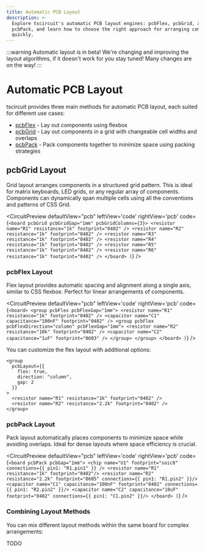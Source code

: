 ```yaml
---
title: Automatic PCB Layout
description: >-
  Explore tscircuit's automatic PCB layout engines: pcbFlex, pcbGrid, and
  pcbPack, and learn how to choose the right approach for arranging components
  quickly.
---
```


:::warning
Automatic layout is in beta! We're changing and improving the layout algorithms,
if it doesn't work for you stay tuned! Many changes are on the way!
:::


# Automatic PCB Layout

tscircuit provides three main methods for automatic PCB layout, each suited for different use cases:

- [pcbFlex](#pcbflex-layout) - Lay out components using flexbox
- [pcbGrid](#pcbgrid-layout) - Lay out components in a grid with changeable cell widths and overlaps
- [pcbPack](#pcbpack-layout) - Pack components together to minimize space using packing strategies

## pcbGrid Layout

Grid layout arranges components in a structured grid pattern. This is ideal for matrix keyboards, LED grids, or any regular array of components. Components can dynamically span multiple cells using all the conventions
and patterns of CSS Grid.

<CircuitPreview
  defaultView="pcb"
  leftView='code'
  rightView='pcb'
  code={`
  <board pcbGrid pcbGridGap="1mm" pcbGridColumns={3}>
    <resistor name="R1" resistance="1k" footprint="0402" />
    <resistor name="R2" resistance="1k" footprint="0402" />
    <resistor name="R3" resistance="1k" footprint="0402" />
    <resistor name="R4" resistance="1k" footprint="0402" />
    <resistor name="R5" resistance="1k" footprint="0402" />
    <resistor name="R6" resistance="1k" footprint="0402" />
  </board>
)
`}
/>

### pcbFlex Layout

Flex layout provides automatic spacing and alignment along a single axis, similar to CSS flexbox. Perfect for linear arrangements of components.

<CircuitPreview
  defaultView="pcb"
  leftView='code'
  rightView='pcb'
  code={`
  <board>
    <group pcbFlex pcbFlexGap="1mm">
      <resistor name="R1" resistance="1k" footprint="0402" />
      <capacitor name="C1" capacitance="100nF" footprint="0402" />
      <group pcbFlex pcbFlexDirection="column" pcbFlexGap="1mm">
        <resistor name="R2" resistance="10k" footprint="0402" />
        <capacitor name="C2" capacitance="1uF" footprint="0603" />
      </group>
    </group>
  </board>
)
`}
/>

You can customize the flex layout with additional options:

```tsx
<group 
  pcbLayout={{ 
    flex: true,
    direction: "column",
    gap: 2
  }}
>
  <resistor name="R1" resistance="1k" footprint="0402" />
  <resistor name="R2" resistance="2.2k" footprint="0402" />
</group>
```

### pcbPack Layout

Pack layout automatically places components to minimize space while avoiding overlaps. Ideal for dense layouts where space efficiency is crucial.

<CircuitPreview
  defaultView="pcb"
  leftView='code'
  rightView='pcb'
  code={`
  <board pcbPack pcbGap="1mm">
    <chip name="U1" footprint="soic8" connections={{ pin1: "R1.pin1" }} />
    <resistor name="R1" resistance="1k" footprint="0402"/>
    <resistor name="R2" resistance="2.2k" footprint="0605" connections={{ pin1: "R1.pin2" }}/>
    <capacitor name="C1" capacitance="100nF" footprint="0402" connections={{ pin1: "R2.pin2" }}/>
    <capacitor name="C2" capacitance="10uF" footprint="0402" connections={{ pin1: "C1.pin2" }}/>
  </board>
)
`}
/>

### Combining Layout Methods

You can mix different layout methods within the same board for complex arrangements:

TODO
